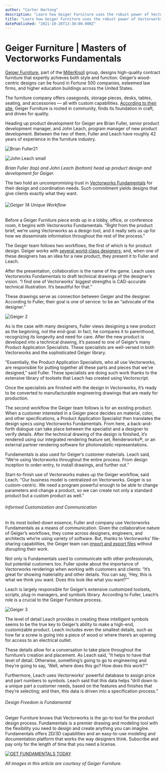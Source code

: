 ```yaml
---
author: "Carter Hartong"
description: "Learn how Geiger Furniture uses the robust power of Vectorworks Fundamentals to design custom furniture."
title: "Learn how Geiger Furniture uses the robust power of Vectorworks Fundamentals to design custom furniture." 
datePublished: "2021-10-26T13:30:00.000Z"
---
```

# Geiger Furniture | Masters of Vectorworks Fundamentals

[Geiger Furniture](https://www.geigerfurniture.com/), part of the [MillerKnoll](https://newleaderinmoderndesign.com) group, designs high-quality contract furniture that expertly achieves both style and function. Geiger’s wood-centric designs can be found in Fortune 500 companies, esteemed law firms, and higher education buildings across the United States.

The furniture company offers casegoods, storage pieces, desks, tables, seating, and accessories — all with custom capabilities. [According to their site](https://www.geigerfurniture.com/about/), Geiger Furniture is rooted in community, finds its foundation in craft, and drives for quality.  

Heading up product development for Geiger are Brian Fuller, senior product development manager, and John Leach, program manager of new product development. Between the two of them, Fuller and Leach have roughly 42 years of experience in the furniture industry.

![Brian Fuller21](https://blog.vectorworks.net/hs-fs/hubfs/Blog%20Images/210801_Geiger%20Furniture%20Case%20Study/Brian%20Fuller21.jpg?width=400&name=Brian%20Fuller21.jpg)

![John Leach small](https://blog.vectorworks.net/hs-fs/hubfs/Blog%20Images/210801_Geiger%20Furniture%20Case%20Study/John%20Leach%20small.jpg?width=400&name=John%20Leach%20small.jpg)

_Brian Fuller (top) and John Leach (bottom) head up product design and development for Geiger._

The two hold an uncompromising trust in [Vectorworks Fundamentals](https://www.vectorworks.net/en-US/fundamentals/buy) for their design and coordination needs. Such commitment yields designs that give clients exactly what they want.

###### ![Geiger 1](https://blog.vectorworks.net/hs-fs/hubfs/Blog%20Images/210801_Geiger%20Furniture%20Case%20Study/Geiger%201.png?width=600&name=Geiger%201.png)A Unique Workflow

Before a Geiger Furniture piece ends up in a lobby, office, or conference room, it begins with Vectorworks Fundamentals. “Right from the product brief, we’re using Vectorworks as a design tool, and it really sets us up for how we disseminate information throughout the rest of the process."

The Geiger team follows two workflows, the first of which is for product design. Geiger works with [several world-class designers](https://www.geigerfurniture.com/about/our-designers/); and, when one of these designers has an idea for a new product, they present it to Fuller and Leach.

After the presentation, collaboration is the name of the game. Leach uses Vectorworks Fundamentals to draft technical drawings of the designer’s vision. “I find one of Vectorworks' biggest strengths is CAD-accurate technical illustration. It’s beautiful for that.”

These drawings serve as connection between Geiger and the designer. According to Fuller, their goal is one of service: to be an “advocate of the designer.”

![Geiger 2](https://blog.vectorworks.net/hs-fs/hubfs/Blog%20Images/210801_Geiger%20Furniture%20Case%20Study/Geiger%202.png?width=580&name=Geiger%202.png)

As is the case with many designers, Fuller views designing a new product as the beginning, not the end-goal. In fact, he compares it to parenthood, recognizing its longevity and need for care. After the new product is developed into a technical drawing, it’s passed to one of Geiger’s many Product Application Specialists. These specialists are well-versed in both Vectorworks and the sophisticated Geiger library.

“Essentially, the Product Application Specialists, who all use Vectorworks, are responsible for putting together all these parts and pieces that we’ve designed,” said Fuller. These specialists are doing such work thanks to the extensive library of toolsets that Leach has created using Vectorscript.

Once the specialists are finished with the design in Vectorworks, it’s ready to be converted to manufacturable engineering drawings that are ready for production.

The second workflow the Geiger team follows is for an existing product. When a customer interested in a Geiger piece decides on material, color, and other specifications, a Product Application Specialist then translates the design specs using Vectorworks Fundamentals. From here, a back-and-forth dialogue can take place between the specialist and a designer to verify details. After the technical drawing of the design is finished, it’s rendered using our integrated rendering feature set, Renderworks®, or an external partner rendering software for photorealistic representations.

Fundamentals is also used for Geiger’s customer materials. Leach said, “We’re using Vectorworks throughout the entire process. From design inception to order-entry, to install drawings, and further out.”

Start-to-finish use of Vectorworks makes up the Geiger workflow, said Leach. “Our business model is centralized on Vectorworks. Geiger is so custom-centric. We need a program powerful enough to be able to change parameters and change a product, so we can create not only a standard product but a custom product as well.”

###### Informed Customization and Communication

In its most boiled-down essence, Fuller and company use Vectorworks Fundamentals as a means of communication. Given the collaborative nature of Geiger’s workflows, they come across designers, engineers, and architects who’re using variety of software. But, thanks to Vectorworks’ file-sharing capabilities, the Geiger team can [import and export files](https://university.vectorworks.net/mod/scorm/player.php?a=335&currentorg=articulate%5Frise&scoid=670) without disrupting their work.

Not only is Fundamentals used to communicate with other professionals, but potential customers too. Fuller spoke about the importance of Vectorworks renderings when working with customers and clients: “It’s great for showing materiality and other details. You can say, ‘Hey, this is what we think you want. Does this look like what you want?’”

Leach is largely responsible for Geiger’s extensive customized toolsets, scripts, plug-in managers, and symbols library. According to Fuller, Leach’s role is a crucial to the Geiger Furniture process.

![Geiger 3](https://blog.vectorworks.net/hs-fs/hubfs/Blog%20Images/210801_Geiger%20Furniture%20Case%20Study/Geiger%203.png?width=638&name=Geiger%203.png)

The level of detail Leach provides in creating these intelligent symbols seems to be the true key to Geiger’s ability to make a high-end, customizable product. Leach includes even the smallest details, such as how far a screw is going into a piece of wood or where there’s an opening for access to an electrical outlet.

These details allow for a conversation to take place throughout the furniture’s creation and placement. As Leach said, “It helps to have that level of detail. Otherwise, something’s going to go to engineering and they’re going to say, ‘Well, where does this go? How does this work?’”

Furthermore, Leach uses Vectorworks' powerful database to assign price and part numbers to symbols. Leach said that this data helps “drill down to a unique part a customer needs, based on the features and finishes that they’re selecting; and then, this data is driven into a specification process.”

###### Design Freedom is Fundamental

Geiger Furniture knows that Vectorworks is the go-to tool for the product design process. Fundamentals is a premier drawing and modeling tool with the flexibility you need to design and create anything you can imagine. Fundamentals offers 2D/3D capabilities and an easy-to-use modeling and documentation platform that works the way designers think. Subscribe and pay only for the length of time that you need a license.

[![GET FUNDAMENTALS TODAY](https://no-cache.hubspot.com/cta/default/3018241/0a16fff4-ede6-4a94-adff-ad30697ab5ea.png)](https://cta-redirect.hubspot.com/cta/redirect/3018241/0a16fff4-ede6-4a94-adff-ad30697ab5ea) 

_All images in this article are courtesy of Geiger Furniture._ 

 